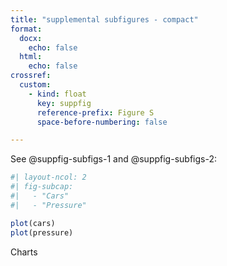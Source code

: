 ```yaml
---
title: "supplemental subfigures - compact"
format: 
  docx:
    echo: false
  html:
    echo: false
crossref:
  custom:
    - kind: float
      key: suppfig
      reference-prefix: Figure S
      space-before-numbering: false

---
```


See @suppfig-subfigs-1 and @suppfig-subfigs-2:

::: {#suppfig-subfigs}

```r
#| layout-ncol: 2
#| fig-subcap:
#|   - "Cars"
#|   - "Pressure"

plot(cars)
plot(pressure)
```

Charts

:::
